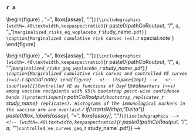 ### `r a`


\begin{figure}
\center
  \subfloat[][Marginalized cumulative incidence rate curves for trichotomized Day `r tpeak` markers among vaccine recipients. The gray line is the overall cumulative incidence rate curve in the placebo arm.]{\includegraphics
  [width=.48\textwidth,keepaspectratio]{`r paste0(pathCoRoutput, "/", a, "_")`marginalized_risks_cat_`r study_name`.pdf}}
  \hspace{10pt}
  \subfloat[][Marginalized cumulative risk as functions of Day `r tpeak` markers (=s) among vaccine recipients with 95\% bootstrap point-wise confidence bands (\protect\input{`r pathCoRoutput`/bootstrap_replicates_`r study_name`} replicates). The horizontal lines indicate the overall cumulative risk of the placebo and vaccine arms by Day \protect\input{`r pathCoRoutput`/timepoints_cum_risk_`r study_name`} and its 95\% point-wise confidence interval. Histograms of the immunological markers in the vaccine arm are overlaid. `r if(!startsWith(a,"Delta")) paste0(llox_labels[assay], "=", lloxs[assay], ".")`]{\includegraphics
  [width=.48\textwidth,keepaspectratio]{`r paste0(pathCoRoutput, "/", a, "_")`marginalized_risks_eq_woplacebo_`r study_name`.pdf}}
\caption{Marginalized cumulative risk curves (=s). `r special.note`}
\end{figure}
\clearpage


<!-- \begin{figure} -->
<!-- \center -->
<!--   \subfloat[][Controlled VE as functions of Day `r tpeak` markers (=s) among vaccine recipients with 95\% bootstrap point-wise confidence bands (\protect\input{`r pathCoRoutput`/bootstrap_replicates_`r study_name`} replicates). Histograms of the immunological markers in the vaccine arm are overlaid. `r if(!startsWith(a,"Delta")) paste0(llox_labels[assay], "=", lloxs[assay], ".")`]{\includegraphics -->
<!--   [width=.48\textwidth,keepaspectratio]{`r paste0(pathCoRoutput, "/", a, "_")`controlled_ve_curves_eq_manus_`r study_name`}} -->
<!--   \hspace{10pt} -->
<!--   \subfloat[][Controlled VE as functions of Day `r tpeak` markers (=s) among vaccine recipients with 95\% bootstrap point-wise confidence bands (\protect\input{`r pathCoRoutput`/bootstrap_replicates_`r study_name`} replicates). Histograms of the immunological markers in the vaccine arm are overlaid. `r if(!startsWith(a,"Delta")) paste0(llox_labels[assay], "=", lloxs[assay], ".")`]{\includegraphics -->
<!--   [width=.48\textwidth,keepaspectratio]{`r paste0(pathCoRoutput, "/", a, "_")`controlled_ve_curves4_`r study_name`}} -->
<!-- \caption{Controlled VE curves (=s). `r special.note`} -->
<!-- \end{figure} -->
<!-- \clearpage -->



  <!-- \subfloat[][Controlled VE curves (=s) with sensitivity analysis as functions of Day `r tpeak` markers (=s) among vaccine recipients with 95\% bootstrap point-wise confidence bands (\protect\input{`r pathCoRoutput`/bootstrap_replicates_`r study_name`} replicates). Histograms of the immunological markers in the vaccine arm are overlaid. `r if(!startsWith(a,"Delta")) paste0(llox_labels[assay], "=", lloxs[assay], ".")` ]{\includegraphics -->
  <!-- [width=.48\textwidth,keepaspectratio]{`r paste0(pathCoRoutput, "/", a, "_")`controlled_ve_curves_eq_`r study_name`}} -->
  <!-- \hspace{10pt} -->
\begin{figure}
\center
  \subfloat[][log(-log) of marginalized cumulative incidence rate curves for trichotomized Day `r tpeak` markers among vaccine recipients. ]{\includegraphics
  [width=.48\textwidth,keepaspectratio]{`r paste0(pathCoRoutput, "/", a, "_")`marginalized_risks_cat_logclog}}
\caption{More plots. `r special.note`}
\end{figure}
\clearpage


\begin{figure}
\center
  \subfloat[][Marginalized cumulative risk as functions of Day `r tpeak` markers above a threshold ($\geq s$) among vaccine recipients with 95\% bootstrap point-wise confidence bands (at least 5 cases are required, \protect\input{`r pathCoRoutput`/bootstrap_replicates_`r study_name`} replicates). The horizontal lines indicate the overall cumulative risk of the vaccine arm by Day \protect\input{`r pathCoRoutput`/timepoints_cum_risk_`r study_name`} and its 95\% point-wise confidence interval. Histograms of the immunological markers in the vaccine arm are overlaid. `r if(!startsWith(a,"Delta")) paste0(llox_labels[assay], "=", lloxs[assay], ".")`]{\includegraphics
  [width=.48\textwidth,keepaspectratio]{`r paste0(pathCoRoutput, "/", a, "_")`marginalized_risks_geq_woplacebo_`r study_name`.pdf}}
\caption{Marginalized cumulative risk curves and controlled VE curves (>=s). `r special.note`}
\end{figure}
  <!-- \hspace{10pt} -->
  <!-- \subfloat[][Controlled VE as functions of Day `r tpeak` markers (>=s) among vaccine recipients with 95\% bootstrap point-wise confidence bands (\protect\input{`r pathCoRoutput`/bootstrap_replicates_`r study_name`} replicates). Histograms of the immunological markers in the vaccine arm are overlaid. `r if(!startsWith(a,"Delta")) paste0(llox_labels[assay], "=", lloxs[assay], ".")`]{\includegraphics -->
  <!-- [width=.48\textwidth,keepaspectratio]{`r paste0(pathCoRoutput, "/", a, "_")`controlled_ve_curves_geq_`r study_name`.pdf}} -->






\clearpage
\setlength{\tabcolsep}{.5ex}
\small
\input{`r paste0(pathCoRoutput, "/", a, "_")`marginalized_risks_eq_`r study_name`}


<!-- \newif\ifshowsen -->
<!-- \showsen`r ifelse(study_name=="HVTN705" & a!="IgG340mdw_V1V2", 'false', 'true')` -->
<!-- \ifshowsen -->
<!-- \newif\ifshowsen -->
<!-- \showsen`r ifelse(study_name=="HVTN705" & a!="IgG340mdw_V1V2", 'false', 'true')` -->
<!-- \ifshowsen -->
<!-- \clearpage -->
<!-- \setlength{\tabcolsep}{.5ex} -->
<!-- \input{`r paste0(pathCoRoutput, "/", a, "_")`controlled_ve_sens_eq_`r study_name`} -->
<!-- \fi -->

\clearpage
